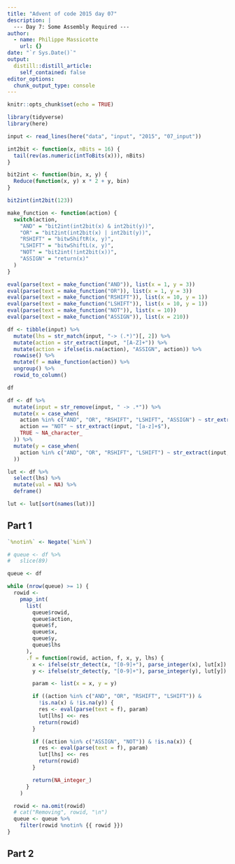 ```yaml
---
title: "Advent of code 2015 day 07"
description: |
  --- Day 7: Some Assembly Required ---
author:
  - name: Philippe Massicotte
    url: {}
date: "`r Sys.Date()`"
output:
  distill::distill_article:
    self_contained: false
editor_options: 
  chunk_output_type: console
---
```



```r
knitr::opts_chunk$set(echo = TRUE)

library(tidyverse)
library(here)
```

```r
input <- read_lines(here("data", "input", "2015", "07_input"))

int2bit <- function(x, nBits = 16) {
  tail(rev(as.numeric(intToBits(x))), nBits)
}

bit2int <- function(bin, x, y) {
  Reduce(function(x, y) x * 2 + y, bin)
}

bit2int(int2bit(123))
```



```r
make_function <- function(action) {
  switch(action,
    "AND" = "bit2int(int2bit(x) & int2bit(y))",
    "OR" = "bit2int(int2bit(x) | int2bit(y))",
    "RSHIFT" = "bitwShiftR(x, y)",
    "LSHIFT" = "bitwShiftL(x, y)",
    "NOT" = "bit2int(!int2bit(x))",
    "ASSIGN" = "return(x)"
  )
}

eval(parse(text = make_function("AND")), list(x = 1, y = 3))
eval(parse(text = make_function("OR")), list(x = 1, y = 3))
eval(parse(text = make_function("RSHIFT")), list(x = 10, y = 1))
eval(parse(text = make_function("LSHIFT")), list(x = 10, y = 1))
eval(parse(text = make_function("NOT")), list(x = 10))
eval(parse(text = make_function("ASSIGN")), list(x = 210))

df <- tibble(input) %>%
  mutate(lhs = str_match(input, "-> (.*)")[, 2]) %>%
  mutate(action = str_extract(input, "[A-Z]+")) %>%
  mutate(action = ifelse(is.na(action), "ASSIGN", action)) %>%
  rowwise() %>%
  mutate(f = make_function(action)) %>%
  ungroup() %>%
  rowid_to_column()

df

df <- df %>%
  mutate(input = str_remove(input, " -> .*")) %>%
  mutate(x = case_when(
    action %in% c("AND", "OR", "RSHIFT", "LSHIFT", "ASSIGN") ~ str_extract(input, "^[a-z]+|^\\d+"),
    action == "NOT" ~ str_extract(input, "[a-z]+$"),
    TRUE ~ NA_character_
  )) %>%
  mutate(y = case_when(
    action %in% c("AND", "OR", "RSHIFT", "LSHIFT") ~ str_extract(input, "[a-z]+$|\\d+$"),
  ))

lut <- df %>%
  select(lhs) %>%
  mutate(val = NA) %>%
  deframe()

lut <- lut[sort(names(lut))]
```

## Part 1

```r

`%notin%` <- Negate(`%in%`)

# queue <- df %>%
#   slice(89)

queue <- df

while (nrow(queue) >= 1) {
  rowid <-
    pmap_int(
      list(
        queue$rowid,
        queue$action,
        queue$f,
        queue$x,
        queue$y,
        queue$lhs
      ),
      .f = function(rowid, action, f, x, y, lhs) {
        x <- ifelse(str_detect(x, "[0-9]+"), parse_integer(x), lut[x])
        y <- ifelse(str_detect(y, "[0-9]+"), parse_integer(y), lut[y])

        param <- list(x = x, y = y)

        if ((action %in% c("AND", "OR", "RSHIFT", "LSHIFT")) &
          !is.na(x) & !is.na(y)) {
          res <- eval(parse(text = f), param)
          lut[lhs] <<- res
          return(rowid)
        }

        if ((action %in% c("ASSIGN", "NOT")) & !is.na(x)) {
          res <- eval(parse(text = f), param)
          lut[lhs] <<- res
          return(rowid)
        }

        return(NA_integer_)
      }
    )

  rowid <- na.omit(rowid)
  # cat("Removing", rowid, "\n")
  queue <- queue %>%
    filter(rowid %notin% {{ rowid }})
}
```


## Part 2
